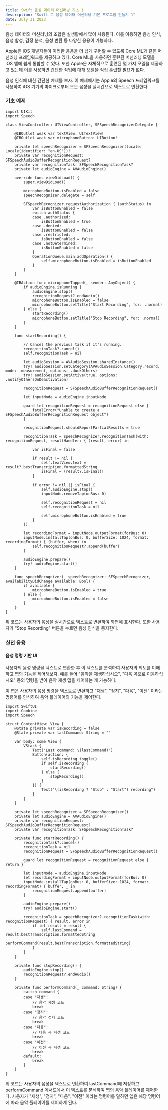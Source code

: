 ```yaml
---
title: Swift 음성 데이터 머신러닝 기초 1
description: "Swift 로 음성 데이터 머신러닝 기본 프로그램 만들기 1"
date: July 31 2023
---
```

음성 데이터와 머신러닝의 조합은 실생활에서 많이 사용된다.
이를 이용하면 음성 인식, 음성 합성, 감정 분석, 음성 변환 등 다양한 응용이 가능하다.

Apple은 iOS 개발자들이 이러한 응용을 더 쉽게 구현할 수 있도록 Core ML과 같은 머신러닝 프레임워크를 제공하고 있다.
 Core ML을 사용하면 훈련된 머신러닝 모델을 iOS 앱에 쉽게 통합할 수 있다. 
 또한 Apple은 자체적으로 훈련된 몇 가지 모델을 제공하고 있는데 이를 사용하면 간단한 작업에 대해 모델을 직접 훈련할 필요가 없다.

음성 인식에 대한 간단한 예제를 보자. 이 예제에서는 Apple의 Speech 프레임워크를 사용하여 iOS 기기의 마이크로부터 오는 음성을 실시간으로 텍스트로 변환한다.

### 기초 예제

```
import UIKit
import Speech

class ViewController: UIViewController, SFSpeechRecognizerDelegate {
    
    @IBOutlet weak var textView: UITextView!
    @IBOutlet weak var microphoneButton: UIButton!
    
    private let speechRecognizer = SFSpeechRecognizer(locale: Locale(identifier: "en-US"))!
    private var recognitionRequest: SFSpeechAudioBufferRecognitionRequest?
    private var recognitionTask: SFSpeechRecognitionTask?
    private let audioEngine = AVAudioEngine()
    
    override func viewDidLoad() {
        super.viewDidLoad()
        
        microphoneButton.isEnabled = false
        speechRecognizer.delegate = self
        
        SFSpeechRecognizer.requestAuthorization { (authStatus) in
            var isButtonEnabled = false
            switch authStatus {
            case .authorized:
                isButtonEnabled = true
            case .denied:
                isButtonEnabled = false
            case .restricted:
                isButtonEnabled = false
            case .notDetermined:
                isButtonEnabled = false
            }
            OperationQueue.main.addOperation() {
                self.microphoneButton.isEnabled = isButtonEnabled
            }
        }
    }
    
    @IBAction func microphoneTapped(_ sender: AnyObject) {
        if audioEngine.isRunning {
            audioEngine.stop()
            recognitionRequest?.endAudio()
            microphoneButton.isEnabled = false
            microphoneButton.setTitle("Start Recording", for: .normal)
        } else {
            startRecording()
            microphoneButton.setTitle("Stop Recording", for: .normal)
        }
    }
    
    func startRecording() {
        
        // Cancel the previous task if it's running.
        recognitionTask?.cancel()
        self.recognitionTask = nil
        
        let audioSession = AVAudioSession.sharedInstance()
        try! audioSession.setCategory(AVAudioSession.Category.record, mode: .measurement, options: .duckOthers)
        try! audioSession.setActive(true, options: .notifyOthersOnDeactivation)
        
        recognitionRequest = SFSpeechAudioBufferRecognitionRequest()
        
        let inputNode = audioEngine.inputNode
        
        guard let recognitionRequest = recognitionRequest else {
            fatalError("Unable to create a SFSpeechAudioBufferRecognitionRequest object")
        }
        
        recognitionRequest.shouldReportPartialResults = true
        
        recognitionTask = speechRecognizer.recognitionTask(with: recognitionRequest, resultHandler: { (result, error) in
            
            var isFinal = false
            
            if result != nil {
                self.textView.text = result?.bestTranscription.formattedString
                isFinal = (result?.isFinal)!
            }
            
            if error != nil || isFinal {
                self.audioEngine.stop()
                inputNode.removeTap(onBus: 0)
                
                self.recognitionRequest = nil
                self.recognitionTask = nil
                
                self.microphoneButton.isEnabled = true
            }
        })
        
        let recordingFormat = inputNode.outputFormat(forBus: 0)
        inputNode.installTap(onBus: 0, bufferSize: 1024, format: recordingFormat) { (buffer, when) in
            self.recognitionRequest?.append(buffer)
        }
        
        audioEngine.prepare()
        try! audioEngine.start()
    }
    
    func speechRecognizer(_ speechRecognizer: SFSpeechRecognizer, availabilityDidChange available: Bool) {
        if available {
            microphoneButton.isEnabled = true
        } else {
            microphoneButton.isEnabled = false
        }
    }
}

```

위 코드는 사용자의 음성을 실시간으로 텍스트로 변환하여 화면에 표시한다. 
또한 사용자가 "Stop Recording" 버튼을 누르면 음성 인식을 중지한다.


### 실전 응용

#### 음성 명령 기반 UI

사용자의 음성 명령을 텍스트로 변환한 후 이 텍스트를 분석하여 사용자의 의도를 이해하고 앱의 기능을 제어해보자.
 예를 들어 "음악을 재생하십시오", "다음 곡으로 이동하십시오" 등의 명령을 받아 음악 재생 앱을 제어하는 게 가능하다.

이 앱은 사용자의 음성 명령을 텍스트로 변환하고 "재생", "정지", "다음", "이전" 이라는 명령어를 인식하여 음악 플레이어의 기능을 제어한다.

```
import SwiftUI
import Combine
import Speech

struct ContentView: View {
    @State private var isRecording = false
    @State private var lastCommand: String = ""
    
    var body: some View {
        VStack {
            Text("Last command: \(lastCommand)")
            Button(action: {
                self.isRecording.toggle()
                if self.isRecording {
                    startRecording()
                } else {
                    stopRecording()
                }
            }) {
                Text("\(isRecording ? "Stop" : "Start") recording")
            }
        }
    }
    
    private let speechRecognizer = SFSpeechRecognizer()
    private let audioEngine = AVAudioEngine()
    private var recognitionRequest: SFSpeechAudioBufferRecognitionRequest?
    private var recognitionTask: SFSpeechRecognitionTask?
    
    private func startRecording() {
        recognitionTask?.cancel()
        recognitionTask = nil
        recognitionRequest = SFSpeechAudioBufferRecognitionRequest()
        
        guard let recognitionRequest = recognitionRequest else { return }
        
        let inputNode = audioEngine.inputNode
        let recordingFormat = inputNode.outputFormat(forBus: 0)
        inputNode.installTap(onBus: 0, bufferSize: 1024, format: recordingFormat) { buffer, _ in
            recognitionRequest.append(buffer)
        }
        
        audioEngine.prepare()
        try? audioEngine.start()
        
        recognitionTask = speechRecognizer?.recognitionTask(with: recognitionRequest) { result, error in
            if let result = result {
                self.lastCommand = result.bestTranscription.formattedString
                performCommand(result.bestTranscription.formattedString)
            }
        }
    }
    
    private func stopRecording() {
        audioEngine.stop()
        recognitionRequest?.endAudio()
    }
    
    private func performCommand(_ command: String) {
        switch command {
        case "재생":
            // 음악 재생 코드
            break
        case "정지":
            // 음악 정지 코드
            break
        case "다음":
            // 다음 곡 재생 코드
            break
        case "이전":
            // 이전 곡 재생 코드
            break
        default:
            break
        }
    }
}

```

위 코드는 사용자의 음성을 텍스트로 변환하여 lastCommand에 저장하고 performCommand 메서드에서 이 텍스트를 분석하여 앱의 음악 플레이어를 제어한다. 
사용자가 "재생", "정지", "다음", "이전" 이라는 명령어를 말하면 앱은 해당 명령어에 따라 음악 플레이어를 제어하게 된다.

